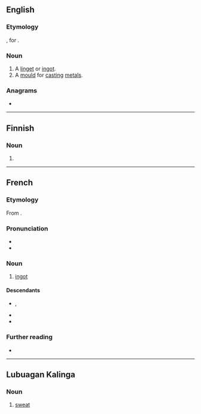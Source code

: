 ==English==

===Etymology===
{{bor|en|fr|lingot}}, for {{der|en|en|ingot}}.

===Noun===
{{en-noun}}

# A [[linget]] or [[ingot]].
# A [[mould]] for [[cast]]ing [[metal]]s.

{{Webster 1913}}

===Anagrams===
* {{anagrams|en|a=gilnot|loting|tiglon|toling}}

----

==Finnish==

===Noun===
{{head|fi|noun form}}

# {{fi-form of|linko|case=nominative|pl=plural}}

----

==French==

===Etymology===
From {{af|fr|l'|ingot|lang2=en}}.

===Pronunciation===
* {{fr-IPA}}
* {{audio|fr|Fr-Paris--lingot.ogg|Audio (Paris)}}

===Noun===
{{fr-noun|m}}

# [[ingot]]

====Descendants====
* {{desc|en|lingot|bor=1}}, {{l|en|linget}}
* {{desc|pt|lingote|bor=1}}
* {{desc|es|lingote|bor=1}}

===Further reading===
* {{R:TLFi}}

----

==Lubuagan Kalinga==

===Noun===
{{head|knb|noun}}

# [[sweat]]
